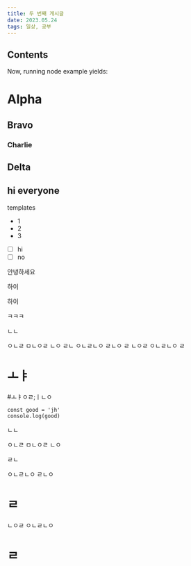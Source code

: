 ```yaml
---
title: 두 번째 게시글
date: 2023.05.24
tags: 일상, 공부
---
```


## Contents

Now, running node example yields:

# Alpha

## Bravo

### Charlie

## Delta

## hi everyone

templates

- 1
- 2
- 3

- [ ] hi
- [ ] no

안녕하세요

하이

하이

ㅋㅋㅋ

ㄴㄴ

ㅇㄴㄹ
ㅁㄴㅇㄹ
ㄴㅇ
ㄹㄴ
ㅇㄴㄹㄴㅇ
ㄹㄴㅇ
ㄹ
ㄴㅇㄹ
ㅇㄴㄹㄴㅇ
ㄹ

# ㅗㅑ

#ㅗㅑㅇㄹ;ㅣㄴㅇ

```tsx:pages/_app.tsx
const good = 'jh'
console.log(good)
```

ㄴㄴ

ㅇㄴㄹ
ㅁㄴㅇㄹ
ㄴㅇ

ㄹㄴ

ㅇㄴㄹㄴㅇ
ㄹㄴㅇ

# ㄹ

ㄴㅇㄹ
ㅇㄴㄹㄴㅇ

# ㄹ
